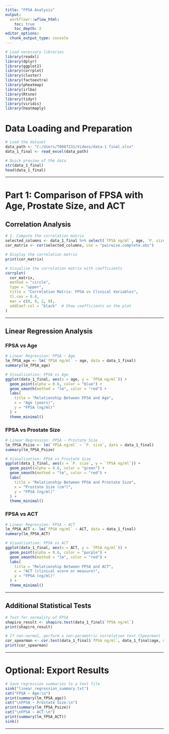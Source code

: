```yaml
---
title: "FPSA Analysis"
output:
  workflowr::wflow_html:
    toc: true
    toc_depth: 2
editor_options:
  chunk_output_type: console
---
```


```r
# Load necessary libraries
library(readxl)
library(dplyr)
library(ggplot2)
library(corrplot)
library(cluster)
library(factoextra)
library(pheatmap)
library(irlba)
library(Rtsne)
library(tidyr)
library(viridis)
library(heatmaply)
```

# Data Loading and Preparation
```r
# Load the dataset
data_path <- "C:/Users/T0087231/Videos/data-1 final.xlsx"
data_1_final <- read_excel(data_path)

# Quick preview of the data
str(data_1_final)
head(data_1_final)
```

---

# Part 1: Comparison of FPSA with Age, Prostate Size, and ACT

## Correlation Analysis
```r
# 1. Compute the correlation matrix
selected_columns <- data_1_final %>% select(`fPSA ng/ml`, age, `P. size`, ACT)
cor_matrix <- cor(selected_columns, use = "pairwise.complete.obs")

# Display the correlation matrix
print(cor_matrix)

# Visualize the correlation matrix with coefficients
corrplot(
  cor_matrix,
  method = "circle",
  type = "upper",
  title = "Correlation Matrix: FPSA vs Clinical Variables",
  tl.cex = 0.8,
  mar = c(0, 0, 2, 0),
  addCoef.col = "black"  # Show coefficients on the plot
)
```

---

## Linear Regression Analysis
### FPSA vs Age
```r
# Linear Regression: FPSA ~ Age
lm_fPSA_age <- lm(`fPSA ng/ml` ~ age, data = data_1_final)
summary(lm_fPSA_age)

# Visualization: FPSA vs Age
ggplot(data_1_final, aes(x = age, y = `fPSA ng/ml`)) +
  geom_point(alpha = 0.6, color = "blue") +
  geom_smooth(method = "lm", color = "red") +
  labs(
    title = "Relationship Between FPSA and Age",
    x = "Age (years)",
    y = "FPSA (ng/ml)"
  ) +
  theme_minimal()
```

### FPSA vs Prostate Size
```r
# Linear Regression: FPSA ~ Prostate Size
lm_fPSA_Psize <- lm(`fPSA ng/ml` ~ `P. size`, data = data_1_final)
summary(lm_fPSA_Psize)

# Visualization: FPSA vs Prostate Size
ggplot(data_1_final, aes(x = `P. size`, y = `fPSA ng/ml`)) +
  geom_point(alpha = 0.6, color = "green") +
  geom_smooth(method = "lm", color = "red") +
  labs(
    title = "Relationship Between FPSA and Prostate Size",
    x = "Prostate Size (cm³)",
    y = "FPSA (ng/ml)"
  ) +
  theme_minimal()
```

### FPSA vs ACT
```r
# Linear Regression: FPSA ~ ACT
lm_fPSA_ACT <- lm(`fPSA ng/ml` ~ ACT, data = data_1_final)
summary(lm_fPSA_ACT)

# Visualization: FPSA vs ACT
ggplot(data_1_final, aes(x = ACT, y = `fPSA ng/ml`)) +
  geom_point(alpha = 0.6, color = "purple") +
  geom_smooth(method = "lm", color = "red") +
  labs(
    title = "Relationship Between FPSA and ACT",
    x = "ACT (clinical score or measure)",
    y = "FPSA (ng/ml)"
  ) +
  theme_minimal()
```

---

## Additional Statistical Tests
```r
# Test for normality of FPSA
shapiro_result <- shapiro.test(data_1_final$`fPSA ng/ml`)
print(shapiro_result)

# If non-normal, perform a non-parametric correlation test (Spearman)
cor_spearman <- cor.test(data_1_final$`fPSA ng/ml`, data_1_final$age, method = "spearman")
print(cor_spearman)
```

---

# Optional: Export Results
```r
# Save regression summaries to a text file
sink("linear_regression_summary.txt")
cat("FPSA ~ Age:\n")
print(summary(lm_fPSA_age))
cat("\nFPSA ~ Prostate Size:\n")
print(summary(lm_fPSA_Psize))
cat("\nFPSA ~ ACT:\n")
print(summary(lm_fPSA_ACT))
sink()
```

---
